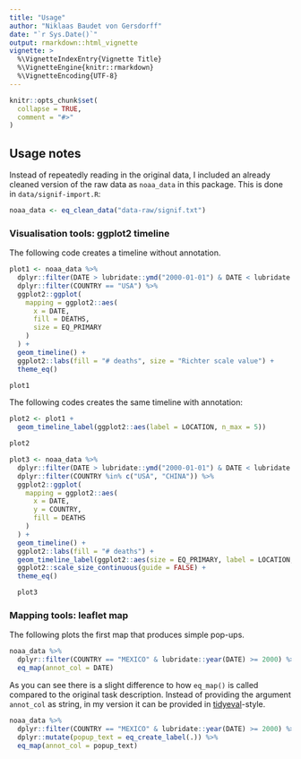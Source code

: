 ```yaml
---
title: "Usage"
author: "Niklaas Baudet von Gersdorff"
date: "`r Sys.Date()`"
output: rmarkdown::html_vignette
vignette: >
  %\VignetteIndexEntry{Vignette Title}
  %\VignetteEngine{knitr::rmarkdown}
  %\VignetteEncoding{UTF-8}
---
```


```r
knitr::opts_chunk$set(
  collapse = TRUE,
  comment = "#>"
)
```

## Usage notes

Instead of repeatedly reading in the original data, I included an already
cleaned version of the raw data as `noaa_data` in this package. This is
done in `data/signif-import.R`:

```R
noaa_data <- eq_clean_data("data-raw/signif.txt")
```

### Visualisation tools: ggplot2 timeline

The following code creates a timeline without annotation.

```R
plot1 <- noaa_data %>%
  dplyr::filter(DATE > lubridate::ymd("2000-01-01") & DATE < lubridate::ymd("2018-01-01")) %>%
  dplyr::filter(COUNTRY == "USA") %>%
  ggplot2::ggplot(
    mapping = ggplot2::aes(
      x = DATE,
      fill = DEATHS,
      size = EQ_PRIMARY
    )
  ) +
  geom_timeline() +
  ggplot2::labs(fill = "# deaths", size = "Richter scale value") +
  theme_eq()

plot1
```

The following codes creates the same timeline with annotation:

```R
plot2 <- plot1 +
  geom_timeline_label(ggplot2::aes(label = LOCATION, n_max = 5))

plot2
```

```R
plot3 <- noaa_data %>%
  dplyr::filter(DATE > lubridate::ymd("2000-01-01") & DATE < lubridate::ymd("2018-01-01")) %>%
  dplyr::filter(COUNTRY %in% c("USA", "CHINA")) %>%
  ggplot2::ggplot(
    mapping = ggplot2::aes(
      x = DATE,
      y = COUNTRY,
      fill = DEATHS
    )
  ) +
  geom_timeline() +
  ggplot2::labs(fill = "# deaths") +
  geom_timeline_label(ggplot2::aes(size = EQ_PRIMARY, label = LOCATION, n_max = 5)) +
  ggplot2::scale_size_continuous(guide = FALSE) +
  theme_eq()

  plot3
  ```

### Mapping tools: leaflet map

The following plots the first map that produces simple pop-ups.

```R
noaa_data %>%
  dplyr::filter(COUNTRY == "MEXICO" & lubridate::year(DATE) >= 2000) %>%
  eq_map(annot_col = DATE)
```

As you can see there is a slight difference to how `eq_map()` is called compared
to the original task description. Instead of providing the argument `annot_col`
as string, in my version it can be provided in [tidyeval][tidyeval]-style.

```R
noaa_data %>%
  dplyr::filter(COUNTRY == "MEXICO" & lubridate::year(DATE) >= 2000) %>%
  dplyr::mutate(popup_text = eq_create_label(.)) %>%
  eq_map(annot_col = popup_text)
```

[tidyeval]: https://cran.r-project.org/web/packages/dplyr/vignettes/programming.html